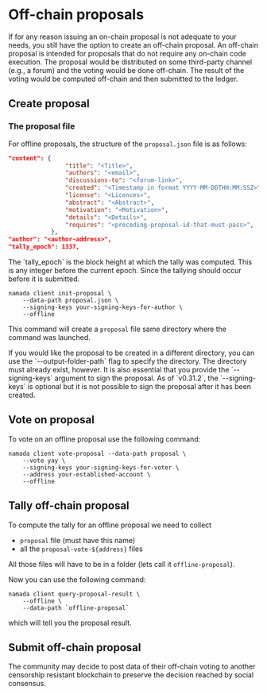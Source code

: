 
# Off-chain proposals

If for any reason issuing an on-chain proposal is not adequate to your needs, you still have the option to create an off-chain proposal. An off-chain proposal is intended for proposals that do not require any on-chain code execution. The proposal would be distributed on some third-party channel (e.g., a forum) and the voting would be done off-chain. The result of the voting would be computed off-chain and then submitted to the ledger.

## Create proposal

### The proposal file

For offline proposals, the structure of the `proposal.json` file is as follows:

```json
"content": {
                "title": "<Title>",
                "authors": "<email>",
                "discussions-to": "<forum-link>",
                "created": "<Timestamp in format YYYY-MM-DDTHH:MM:SSZ>",
                "license": "<Licences>",
                "abstract": "<Abstract>",
                "motivation": "<Motivation>",
                "details": "<Details>",
                "requires": "<preceding-proposal-id-that-must-pass>",
            },
"author": "<author-address>",
"tally_epoch": 1337,
```

<Callout type="info">
The `tally_epoch` is the block height at which the tally was computed. This is any integer before the current epoch. Since the tallying should occur before it is submitted.
</Callout>

```shell copy
namada client init-proposal \
    --data-path proposal.json \
    --signing-keys your-signing-keys-for-author \
    --offline
```

This command will create a `proposal` file same directory where the command was launched.

<Callout type="info">
If you would like the proposal to be created in a different directory, you can use the `--output-folder-path` flag to specify the directory. The directory must already exist, however.
It is also essential that you provide the `--signing-keys` argument to sign the proposal. As of `v0.31.2`, the `--signing-keys` is optional but it is not possible to sign the proposal after it has been created.
</Callout>

## Vote on proposal

To vote on an offline proposal use the following command:

```shell copy
namada client vote-proposal --data-path proposal \
    --vote yay \
    --signing-keys your-signing-keys-for-voter \
    --address your-established-account \
    --offline
```

## Tally off-chain proposal

To compute the tally for an offline proposal we need to collect

- `proposal` file (must have this name)
- all the `proposal-vote-${address}` files

All those files will have to be in a folder (lets call it `offline-proposal`).

Now you can use the following command:

```shell copy
namada client query-proposal-result \
    --offline \
    --data-path `offline-proposal`
```

which will tell you the proposal result.

## Submit off-chain proposal
<Callout type="info">
The community may decide to post data of their off-chain voting to another censorship resistant blockchain to preserve the decision reached by social consensus.
</Callout>